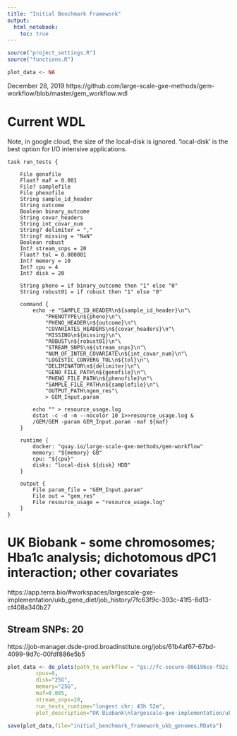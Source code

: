 ```yaml
---
title: "Initial Benchmark Framework"
output: 
  html_notebook:
    toc: true
---
```



```r
source("project_settings.R")
source("functions.R")
```

```r
plot_data <- NA
```

December 28, 2019
https://github.com/large-scale-gxe-methods/gem-workflow/blob/master/gem_workflow.wdl


# Current WDL

Note, in google cloud, the size of the local-disk is ignored. 'local-disk' is the best option for I/O intensive applications.

```
task run_tests {

	File genofile
	Float? maf = 0.001
	File? samplefile
	File phenofile
	String sample_id_header
	String outcome
	Boolean binary_outcome
	String covar_headers
	String int_covar_num
	String? delimiter = ","
	String? missing = "NaN"
	Boolean robust
	Int? stream_snps = 20
	Float? tol = 0.000001
	Int? memory = 10
	Int? cpu = 4
	Int? disk = 20

	String pheno = if binary_outcome then "1" else "0"
	String robust01 = if robust then "1" else "0"

	command {
		echo -e "SAMPLE_ID_HEADER\n${sample_id_header}\n"\
			"PHENOTYPE\n${pheno}\n"\
			"PHENO_HEADER\n${outcome}\n"\
			"COVARIATES_HEADERS\n${covar_headers}\n"\
			"MISSING\n${missing}\n"\
			"ROBUST\n${robust01}\n"\
			"STREAM_SNPS\n${stream_snps}\n"\
			"NUM_OF_INTER_COVARIATE\n${int_covar_num}\n"\
			"LOGISTIC_CONVERG_TOL\n${tol}\n"\
			"DELIMINATOR\n${delimiter}\n"\
			"GENO_FILE_PATH\n${genofile}\n"\
			"PHENO_FILE_PATH\n${phenofile}\n"\
			"SAMPLE_FILE_PATH\n${samplefile}\n"\
			"OUTPUT_PATH\ngem_res"\
			> GEM_Input.param

		echo "" > resource_usage.log
		dstat -c -d -m --nocolor 10 1>>resource_usage.log &
		/GEM/GEM -param GEM_Input.param -maf ${maf}
	}

	runtime {
		docker: "quay.io/large-scale-gxe-methods/gem-workflow"
		memory: "${memory} GB"
		cpu: "${cpu}"
		disks: "local-disk ${disk} HDD"
	}

	output {
		File param_file = "GEM_Input.param"
		File out = "gem_res"
		File resource_usage = "resource_usage.log"
	}
}
```

# UK Biobank - some chromosomes; Hba1c analysis; dichotomous dPC1 interaction; other covariates

https://app.terra.bio/#workspaces/largescale-gxe-implementation/ukb_gene_diet/job_history/7fc63f9c-393c-41f5-8d13-cf408a340b27

## Stream SNPs: 20
https://job-manager.dsde-prod.broadinstitute.org/jobs/61b4af67-67bd-4099-9d7c-00fdf886e5b5


```r

plot_data <- do_plots(path_to_workflow = "gs://fc-secure-006196ce-f92c-4096-80cf-80a7277524dc/7fc63f9c-393c-41f5-8d13-cf408a340b27/run_GEM/61b4af67-67bd-4099-9d7c-00fdf886e5b5/call-run_tests",
         cpus=8,
         disk="25G",
         memory="25G",
         maf=0.005,
         stream_snps=20,
         run_tests_runtime="longest chr: 43h 52m",
         plot_description="UK Biobank\nlargescale-gxe-implementation/ukb_gene_diet\nSubmitted: Dec 30, 2019, 11:51 PM",plot_data=plot_data)

```



```r
save(plot_data,file="initial_benchmark_framework_ukb_genomes.RData")

```

